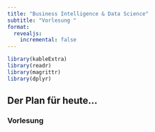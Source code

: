 ```yaml
---
title: "Business Intelligence & Data Science"
subtitle: "Vorlesung "
format:
  revealjs:
    incremental: false  
---
```

  
```r

library(kableExtra)
library(readr)
library(magrittr)
library(dplyr)
```




## Der Plan für heute...
### Vorlesung 

